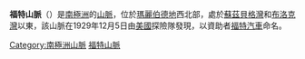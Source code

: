 {{coord|77|0|S|144|0|W|type:mountain_region:AQ|display=title}}

'''福特山脈'''（{{lang-en|Ford Ranges}}）是[[南極洲|南極洲]]的[[山脈|山脈]]，位於[[瑪麗伯德地|瑪麗伯德地]]西北部，處於[[蘇茲貝格灣|蘇茲貝格灣]]和[[布洛克灣|布洛克灣]]以東，該山脈在1929年12月5日由[[美國|美國]]探險隊發現，以資助者[[福特汽車|福特汽車]]命名。

{{DEFAULTSORT:Ford Ranges}}
[[Category:南極洲山脈|Category:南極洲山脈]]
[[Category:福特山脈|]]


{{MarieByrdLand-geo-stub}}